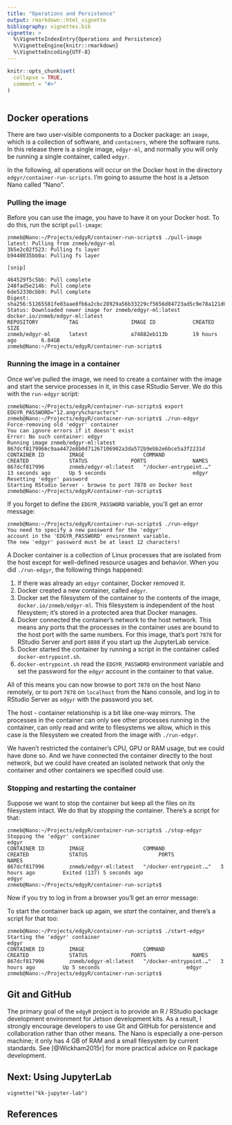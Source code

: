 ```yaml
---
title: "Operations and Persistence"
output: rmarkdown::html_vignette
bibliography: vignettes.bib
vignette: >
  %\VignetteIndexEntry{Operations and Persistence}
  %\VignetteEngine{knitr::rmarkdown}
  %\VignetteEncoding{UTF-8}
---
```


```r
knitr::opts_chunk$set(
  collapse = TRUE,
  comment = "#>"
)
```

```r
```

## Docker operations
There are two user-visible components to a Docker package: an `image`, which is
a collection of software, and `containers`, where the software runs. In this
release there is a single image, `edgyr-ml`, and normally you will only be
running a single container, called `edgyr`.

In the following, all operations will occur on the Docker host in the directory
`edgyr/container-run-scripts`. I'm going to assume the host is a Jetson Nano
called "Nano".

### Pulling the image
Before you can use the image, you have to have it on your Docker host. To do
this, run the script `pull-image`:

```
znmeb@Nano:~/Projects/edgyR/container-run-scripts$ ./pull-image 
latest: Pulling from znmeb/edgyr-ml
3b5e2c02f523: Pulling fs layer 
b9448035bb0a: Pulling fs layer 

[snip]

464529f5c5bb: Pull complete 
248fad5e214b: Pull complete 
6de52330cbb9: Pull complete 
Digest: sha256:51265581fe03aae8fb6a2cbc28929a56b33229cf5656d04723ad5c9e78a121d0
Status: Downloaded newer image for znmeb/edgyr-ml:latest
docker.io/znmeb/edgyr-ml:latest
REPOSITORY          TAG                 IMAGE ID            CREATED             SIZE
znmeb/edgyr-ml      latest              a74882eb113b        19 hours ago        6.84GB
znmeb@Nano:~/Projects/edgyR/container-run-scripts$ 
```

### Running the image in a container
Once we've pulled the image, we need to create a container with the image and
start the service processes in it, in this case RStudio Server. We do this with
the `run-edgyr` script:

```
znmeb@Nano:~/Projects/edgyR/container-run-scripts$ export EDGYR_PASSWORD="12.angry%characters"
znmeb@Nano:~/Projects/edgyR/container-run-scripts$ ./run-edgyr 
Force-removing old 'edgyr' container
You can ignore errors if it doesn't exist
Error: No such container: edgyr
Running image znmeb/edgyr-ml:latest
867dcf8179966c9aa4472e8b0d71267106902a3da572b9ebb2e6bce5a3f2231d
CONTAINER ID        IMAGE                   COMMAND                  CREATED             STATUS              PORTS               NAMES
867dcf817996        znmeb/edgyr-ml:latest   "/docker-entrypoint.…"   13 seconds ago      Up 5 seconds                            edgyr
Resetting 'edgyr' password
Starting RStudio Server - browse to port 7878 on Docker host
znmeb@Nano:~/Projects/edgyR/container-run-scripts$ 
```

If you forget to define the `EDGYR_PASSWORD` variable, you'll get an error
message:

```
znmeb@Nano:~/Projects/edgyR/container-run-scripts$ ./run-edgyr 
You need to specify a new password for the 'edgyr'
account in the 'EDGYR_PASSWORD' environment variable.
The new 'edgyr' password must be at least 12 characters!
```

A Docker container is a collection of Linux processes that are isolated from
the host except for well-defined resource usages and behavior. When you did
`./run-edgyr`, the following things happened:

1. If there was already an `edgyr` container, Docker removed it.
2. Docker created a new container, called `edgyr`.
3. Docker set the filesystem of the container to the contents of the image,
`docker.io/znmeb/edgyr-ml`. This filesystem is independent of the host
filesystem; it's stored in a protected area that Docker manages.
4. Docker connected the container's network to the host network. This means any
ports that the processes in the container uses are bound to the host port with
the same numbers. For this image, that's port `7878` for RStudio Server and port
`8888` if you start up the JupyterLab service.
5. Docker started the container by running a script in the container called
`docker-entrypoint.sh`.
6. `docker-entrypoint.sh` read the `EDGYR_PASSWORD` environment variable and
set the password for the `edgyr` account in the container to that value.

All of this means you can now browse to port `7878` on the host Nano remotely,
or to port `7878` on `localhost` from the Nano console, and log in to RStudio
Server as `edgyr` with the password you set.

The host - container relationship is a bit like one-way mirrors. The processes
in the container can only see other processes running in the container, can
only read and write to filesystems we allow, which in this case is the
filesystem we created from the image with `./run-edgyr`.

We haven't restricted the container's CPU, GPU or RAM usage, but we could have
done so. And we have connected the container directly to the host network, but
we could have created an isolated network that only the container and other
containers we specified could use.

### Stopping and restarting the container
Suppose we want to stop the container but keep all the files on its filesystem
intact. We do that by *stopping* the container. There's a script for that:

```
znmeb@Nano:~/Projects/edgyR/container-run-scripts$ ./stop-edgyr 
Stopping the 'edgyr' container
edgyr
CONTAINER ID        IMAGE                   COMMAND                  CREATED             STATUS                       PORTS               NAMES
867dcf817996        znmeb/edgyr-ml:latest   "/docker-entrypoint.…"   3 hours ago         Exited (137) 5 seconds ago                       edgyr
znmeb@Nano:~/Projects/edgyR/container-run-scripts$ 
```

Now if you try to log in from a browser you'll get an error message:

To start the container back up again, we *start* the container, and there's a
script for that too:

```
znmeb@Nano:~/Projects/edgyR/container-run-scripts$ ./start-edgyr 
Starting the 'edgyr' container
edgyr
CONTAINER ID        IMAGE                   COMMAND                  CREATED             STATUS              PORTS               NAMES
867dcf817996        znmeb/edgyr-ml:latest   "/docker-entrypoint.…"   3 hours ago         Up 5 seconds                            edgyr
znmeb@Nano:~/Projects/edgyR/container-run-scripts$ 
```

## Git and GitHub
The primary goal of the `edgyR` project is to provide an R / RStudio
package development environment for Jetson development kits. As a result, I
strongly encourage developers to use Git and GitHub for persistence and
collaboration rather than other means. The Nano is especially a one-person
machine; it only has 4 GB of RAM and a small filesystem by current standards.
See [@Wickham2015r] for more practical advice on R package development.

## Next: Using JupyterLab

`vignette("kk-jupyter-lab")`

## References

